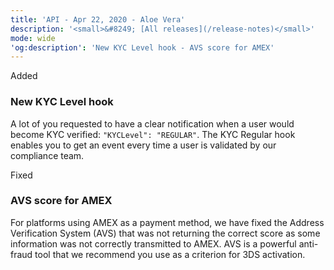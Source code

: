 ```yaml
---
title: 'API - Apr 22, 2020 - Aloe Vera'  
description: '<small>&#8249; [All releases](/release-notes)</small>'  
mode: wide  
'og:description': 'New KYC Level hook - AVS score for AMEX'  
---
```

  
  <div class="pill pill-green rn-pill">Added</div> 
  
### New KYC Level hook  

A lot of you requested to have a clear notification when a user would become KYC verified: `"KYCLevel": "REGULAR"`. The KYC Regular hook enables you to get an event every time a user is validated by our compliance team.  
  <div class="pill pill-orange rn-pill">Fixed</div> 
  
### AVS score for AMEX  

For platforms using AMEX as a payment method, we have fixed the Address Verification System (AVS) that was not returning the correct score as some information was not correctly transmitted to AMEX. AVS is a powerful anti-fraud tool that we recommend you use as a criterion for 3DS activation.